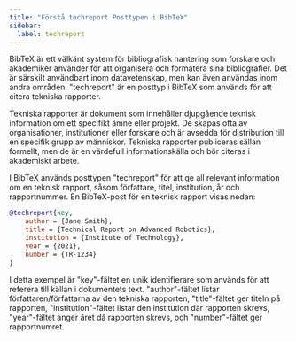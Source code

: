 ```yaml
---
title: "Förstå techreport Posttypen i BibTeX"
sidebar:
  label: techreport
---
```



BibTeX är ett välkänt system för bibliografisk hantering som forskare och akademiker använder för att organisera och formatera sina bibliografier. Det är särskilt användbart inom datavetenskap, men kan även användas inom andra områden. "techreport" är en posttyp i BibTeX som används för att citera tekniska rapporter.

Tekniska rapporter är dokument som innehåller djupgående teknisk information om ett specifikt ämne eller projekt. De skapas ofta av organisationer, institutioner eller forskare och är avsedda för distribution till en specifik grupp av människor. Tekniska rapporter publiceras sällan formellt, men de är en värdefull informationskälla och bör citeras i akademiskt arbete.

I BibTeX används posttypen "techreport" för att ge all relevant information om en teknisk rapport, såsom författare, titel, institution, år och rapportnummer. En BibTeX-post för en teknisk rapport visas nedan:

<CiteDrive/>

```bibtex
@techreport{key,   
	author = {Jane Smith},   
	title = {Technical Report on Advanced Robotics},   
	institution = {Institute of Technology},   
	year = {2021},   
	number = {TR-1234}
}
```

I detta exempel är "key"-fältet en unik identifierare som används för att referera till källan i dokumentets text. "author"-fältet listar författaren/författarna av den tekniska rapporten, "title"-fältet ger titeln på rapporten, "institution"-fältet listar den institution där rapporten skrevs, "year"-fältet anger året då rapporten skrevs, och "number"-fältet ger rapportnumret.
